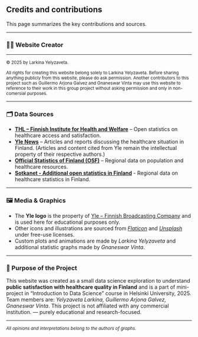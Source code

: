 ## Credits and contributions
This page summarizes the key contributions and sources.

---

### 🧑‍💻 Website Creator
****  

<small>© 2025 by Larkina Yelyzaveta.</small>

<small>All rights for creating this website belong solely to Larkina Yelyzaveta. Before sharing anything publicly from this website, please do ask permission. 
Another contributors to this project such as Guillermo Arjona Galvez and Gnaneswar Vinta may use this website to reference to their work in this group project without asking permission and only in non-comersial purposes.</small>

---

### 🗂️ Data Sources
- **[THL – Finnish Institute for Health and Welfare](https://thl.fi/en/)** – Open statistics on healthcare access and satisfaction.  
- **[Yle News](https://yle.fi)** – Articles and reports discussing the healthcare situation in Finland. (Articles and content cited from Yle remain the intellectual property of their respective authors.)
- **[Official Statistics of Finland (OSF)](https://stat.fi/meta/svt/index_en.html)** – Regional data on population and healthcare resources.
- **[Sotkanet - Additional open statistics in Finland](https://sotkanet.fi/sotkanet/fi/index)** - Regional data on healthcare statistics in Finland.

---

### 🖼️ Media & Graphics
- The **Yle logo** is the property of [Yle – Finnish Broadcasting Company](https://yle.fi) and is used here for educational purposes only.
- Other icons and illustrations are sourced from *[Flaticon](https://www.flaticon.com/)* and *[Unsplash](https://unsplash.com/)* under free-use licenses.  
- Custom plots and animations are made by *Larkina Yelyzaveta* and additional statistic graphs made by *Gnaneswar Vinta*.

---

### 🧭 Purpose of the Project
This website was created as a small data science exploration to understand  **public satisfaction with healthcare quality in Finland** and is a part of mini-project in "Introduction to Data Science" course in Helsinki University, 2025. 
Team members are: *Yelyzaveta Larkina, Guillermo Arjona Galvez, Gnaneswar Vinta*.
This project is not affiliated with any commercial institution.  — purely educational and research-focused.

---

<small>
*All opinions and interpretations belong to the authors of graphs.*
</small>